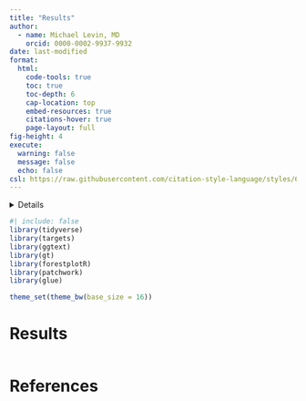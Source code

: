 ```yaml
---
title: "Results"
author: 
  - name: Michael Levin, MD
    orcid: 0000-0002-9937-9932
date: last-modified
format:
  html:
    code-tools: true
    toc: true
    toc-depth: 6
    cap-location: top
    embed-resources: true
    citations-hover: true
    page-layout: full
fig-height: 4
execute:
  warning: false
  message: false
  echo: false
csl: https://raw.githubusercontent.com/citation-style-language/styles/6152ccea8b7d7a472910d36524d1bf3557a83bfc/dependent/nature-genetics.csl
---
```


<details>

```r
targets::tar_visnetwork(targets_only = TRUE)
```

</details>

```r
#| include: false
library(tidyverse)
library(targets)
library(ggtext)
library(gt)
library(forestplotR)
library(patchwork)
library(glue)

theme_set(theme_bw(base_size = 16))
```

# Results
```r

```


# References

